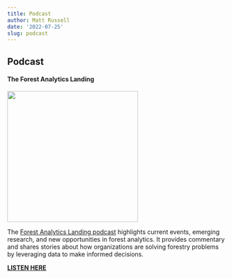 ```yaml
---
title: Podcast
author: Matt Russell
date: '2022-07-25'
slug: podcast
---
```


## Podcast
  
#### The Forest Analytics Landing


<left>
![](/podcast_cover_small3.png){width=300px}

The [Forest Analytics Landing podcast](https://anchor.fm/matthew-russell95) highlights current events, emerging research, and new opportunities in forest analytics. It provides commentary and shares stories about how organizations are solving forestry problems by leveraging data to make informed decisions.   

**[**LISTEN HERE**](https://anchor.fm/matthew-russell95)**
